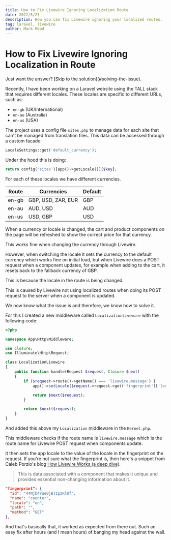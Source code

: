 ```yaml
---
title: How to Fix Livewire Ignoring Localization Route
date: 2022/5/23
description: How you can fix Livewire ignoring your localized routes.
tag: laravel, livewire
author: Mark Mead
---
```




# How to Fix Livewire Ignoring Localization in Route

<Callout>
  Just want the answer? [Skip to the solution](#solving-the-issue).
</Callout>

Recently, I have been working on a Laravel website using the TALL stack that requires different locales. These locales are specific to different URLs, such as:

- `en-gb` (UK/International)
- `en-au` (Australia)
- `en-us` (USA)

The project uses a config file `sites.php` to manage data for each site that can't be managed from translation files. This data can be accessed through a custom facade:

```php
LocaleSettings::get('default_currency');
```

Under the hood this is doing:

```php
return config('sites')[app()->getLocale()][$key];
```

For each of these locales we have different currencies.

| Route | Currencies         | Default |
| ----- | ------------------ | ------- |
| en-gb | GBP, USD, ZAR, EUR | GBP     |
| en-au | AUD, USD           | AUD     |
| en-us | USD, GBP           | USD     |

When a currency or locale is changed, the cart and product components on the page will be refreshed to show the correct price for that currency.

This works fine when changing the currency through Livewire.

However, when switching the locale it sets the currency to the default currency which works fine on initial load, but when Livewire does a POST request when a component updates, for example when adding to the cart, it resets back to the fallback currency of GBP.

This is because the locale in the route is being changed.

This is caused by Livewire not using localized routes when doing its POST request to the server when a component is updated.

<Anchor title="Solving the Issue" />

We now know what the issue is and therefore, we know how to solve it.

For this I created a new middleware called `LocalizationLivewire` with the following code:

```php
<?php

namespace App\Http\Middleware;

use Closure;
use Illuminate\Http\Request;

class LocalizationLivewire
{
    public function handle(Request $request, Closure $next)
    {
        if ($request->route()->getName() === 'livewire.message') {
            app()->setLocale($request->request->get('fingerprint')['locale']);

            return $next($request);
        }

        return $next($request);
    }
}
```

And added this above my `Localization` middleware in the `Kernel.php`.

This middleware checks if the route name is `livewire.message` which is the route name for Livewire POST request when components update.

It then sets the app locale to the value of the locale in the fingerprint on the request. If you're not sure what the fingerprint is, then here's a snippet from Caleb Porzio's blog [How Livewire Works (a deep dive)](https://calebporzio.com/how-livewire-works-a-deep-dive).

> This is data associated with a component that makes it unique and provides essential non-changing information about it.

```json
"fingerprint": {
  "id": "44Njb4Yue0jBTzpzRlUf",
  "name": "counter",
  "locale": "en",
  "path": "",
  "method": "GET"
},
```

And that's basically that, it worked as expected from there out. Such an easy fix after hours (and I mean hours) of banging my head against the wall.
